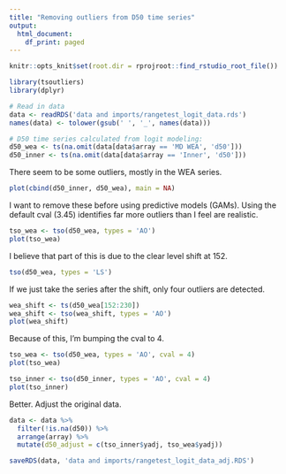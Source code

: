 ```yaml
---
title: "Removing outliers from D50 time series"
output:
  html_document:
    df_print: paged
---
```


```r
knitr::opts_knit$set(root.dir = rprojroot::find_rstudio_root_file())
```

```r
library(tsoutliers)
library(dplyr)

# Read in data
data <- readRDS('data and imports/rangetest_logit_data.rds')
names(data) <- tolower(gsub(' ', '_', names(data)))

# D50 time series calculated from logit modeling:
d50_wea <- ts(na.omit(data[data$array == 'MD WEA', 'd50']))
d50_inner <- ts(na.omit(data[data$array == 'Inner', 'd50']))
```

There seem to be some outliers, mostly in the WEA series.

```r
plot(cbind(d50_inner, d50_wea), main = NA)
```

I want to remove these before using predictive models (GAMs). Using the default cval (3.45) identifies far more outliers than I feel are realistic.

```r
tso_wea <- tso(d50_wea, types = 'AO')
plot(tso_wea)
```

I believe that part of this is due to the clear level shift at 152.

```r
tso(d50_wea, types = 'LS')
```

If we just take the series after the shift, only four outliers are detected.

```r
wea_shift <- ts(d50_wea[152:230])
wea_shift <- tso(wea_shift, types = 'AO')
plot(wea_shift)
```


Because of this, I'm bumping the cval to 4.
```r
tso_wea <- tso(d50_wea, types = 'AO', cval = 4)
plot(tso_wea)

tso_inner <- tso(d50_inner, types = 'AO', cval = 4)
plot(tso_inner)
```

Better. Adjust the original data.

```r
data <- data %>%
  filter(!is.na(d50)) %>% 
  arrange(array) %>% 
  mutate(d50_adjust = c(tso_inner$yadj, tso_wea$yadj))

saveRDS(data, 'data and imports/rangetest_logit_data_adj.RDS')
```

